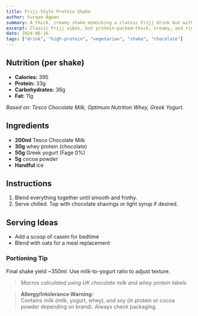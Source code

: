 ```yaml
---
title: Frijj-Style Protein Shake
author: Furqan Agwan
summary: A thick, creamy shake mimicking a classic Frijj drink but with over 30g protein. Uses real chocolate milk + whey for full flavour.
excerpt: Classic Frijj vibes, but protein-packed—thick, creamy, and ridiculously satisfying.
date: 2024-06-16
tags: ["drink", "high-protein", "vegetarian", "shake", "chocolate"]
---
```


## Nutrition (per shake)

- **Calories:** 395  
- **Protein:** 33g  
- **Carbohydrates:** 36g  
- **Fat:** 11g  

_Based on: Tesco Chocolate Milk, Optimum Nutrition Whey, Greek Yogurt._

## Ingredients

- **200ml** Tesco Chocolate Milk  
- **30g** whey protein (chocolate)  
- **50g** Greek yogurt (Fage 0%)  
- **5g** cocoa powder  
- **Handful** ice  

## Instructions

1. Blend everything together until smooth and frothy.
2. Serve chilled. Top with chocolate shavings or light syrup if desired.

## Serving Ideas

- Add a scoop of casein for bedtime
- Blend with oats for a meal replacement

### Portioning Tip

Final shake yield ~350ml. Use milk-to-yogurt ratio to adjust texture.

> _Macros calculated using UK chocolate milk and whey protein labels._

> **Allergy/Intolerance Warning:**  
> Contains milk (milk, yogurt, whey), and soy (in protein or cocoa powder depending on brand). Always check packaging.
